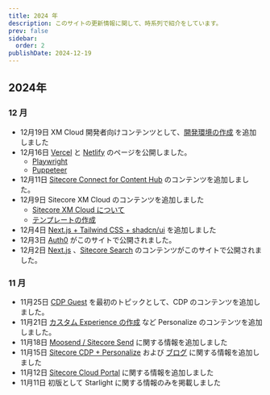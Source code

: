 ```yaml
---
title: 2024 年
description: このサイトの更新情報に関して、時系列で紹介をしています。
prev: false
sidebar:
  order: 2
publishDate: 2024-12-19
---
```


## 2024年

### 12 月

- 12月19日 XM Cloud 開発者向けコンテンツとして、[開発環境の作成](/xmcdeveloper/developer-environment/) を追加しました
- 12月16日 [Vercel](/vercel/overview/) と [Netlify](/netlify/overview/) のページを公開しました。
  - [Playwright](/vercel/playwright/)
  - [Puppeteer](/vercel/puppeteer/)
- 12月11日 [Sitecore Connect for Content Hub](/ch/connect-for-content-hub/) のコンテンツを追加しました。
- 12月9日 Sitecore XM Cloud のコンテンツを追加しました
  - [Sitecore XM Cloud について](/xmc/overview/)
  - [テンプレートの作成](/xmcdeveloper/create-template/)
- 12月4日 [Next.js + Tailwind CSS + shadcn/ui](/nextjs/shadcn-ui/) を追加しました
- 12月3日 [Auth0](/tools/auth0/) がこのサイトで公開されました。
- 12月2日 [Next.js](/nextjs/overview/) 、[Sitecore Search](/search/overview/) のコンテンツがこのサイトで公開されました。

### 11 月

- 11月25日 [CDP Guest](/cdp/guest/) を最初のトピックとして、CDP のコンテンツを追加しました。
- 11月21日 [カスタム Experience の作成](/personalize/create-custom-experience/) など Personalize のコンテンツを追加しました。
- 11月18日 [Moosend / Sitecore Send](/send/overview/) に関する情報を追加しました
- 11月15日 [Sitecore CDP + Personalize](/cdp-personalize/overview/) および [ブログ](/blog/) に関する情報を追加しました
- 11月12日 [Sitecore Cloud Portal](/cloud-portal/overview/) に関する情報を追加しました
- 11月11日 初版として Starlight に関する情報のみを掲載しました

